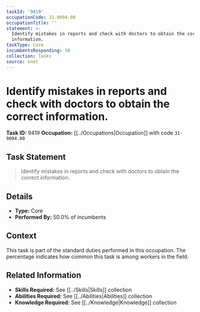 ```yaml
---
taskId: '9419'
occupationCode: 31-9094.00
occupationTitle: ''
statement: >-
  Identify mistakes in reports and check with doctors to obtain the correct
  information.
taskType: Core
incumbentsResponding: 50
collection: Tasks
source: onet
---
```

# Identify mistakes in reports and check with doctors to obtain the correct information.

**Task ID:** 9419
**Occupation:** [[../Occupations|Occupation]] with code `31-9094.00`

## Task Statement

> Identify mistakes in reports and check with doctors to obtain the correct information.

## Details

- **Type:** Core
- **Performed By:** 50.0% of incumbents

## Context

This task is part of the standard duties performed in this occupation. The percentage indicates how common this task is among workers in the field.

## Related Information

- **Skills Required:** See [[../Skills|Skills]] collection
- **Abilities Required:** See [[../Abilities|Abilities]] collection
- **Knowledge Required:** See [[../Knowledge|Knowledge]] collection
